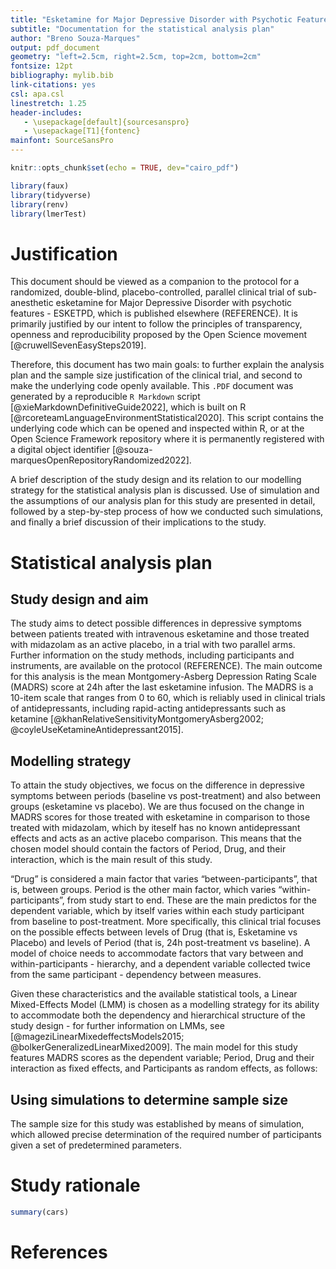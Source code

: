 ```yaml
---
title: "Esketamine for Major Depressive Disorder with Psychotic Features"
subtitle: "Documentation for the statistical analysis plan"
author: "Breno Souza-Marques"
output: pdf_document
geometry: "left=2.5cm, right=2.5cm, top=2cm, bottom=2cm"
fontsize: 12pt
bibliography: mylib.bib
link-citations: yes
csl: apa.csl
linestretch: 1.25
header-includes:
   - \usepackage[default]{sourcesanspro}
   - \usepackage[T1]{fontenc}
mainfont: SourceSansPro
---
```

```r
knitr::opts_chunk$set(echo = TRUE, dev="cairo_pdf")
```

```r
library(faux)
library(tidyverse)
library(renv)
library(lmerTest)
```
# Justification

This document should be viewed as a companion to the protocol for a randomized, double-blind, placebo-controlled, parallel clinical trial of sub-anesthetic esketamine for Major Depressive Disorder with psychotic features - ESKETPD, which is published elsewhere (REFERENCE). It is primarily justified by our intent to follow the principles of transparency, openness and reproducibility proposed by the Open Science movement [@cruwellSevenEasySteps2019].

Therefore, this document has two main goals: to further explain the analysis plan and the sample size justification of the clinical trial, and second to make the underlying code openly available. This `.PDF` document was generated by a reproducible `R Markdown` script [@xieMarkdownDefinitiveGuide2022], which is built on R [@rcoreteamLanguageEnvironmentStatistical2020]. This script contains the underlying code which can be opened and inspected within R, or at the Open Science Framework repository where it is permanently registered with a digital object identifier [@souza-marquesOpenRepositoryRandomized2022].

A brief description of the study design and its relation to our modelling strategy for the statistical analysis plan is discussed. Use of simulation and the assumptions of our analysis plan for this study are presented in detail, followed by a step-by-step process of how we conducted such simulations, and finally a brief discussion of their implications to the study.

# Statistical analysis plan

## Study design and aim

The study aims to detect possible differences in depressive symptoms between patients treated with intravenous esketamine and those treated with midazolam as an active placebo, in a trial with two parallel arms. Further information on the study methods, including participants and instruments, are available on the protocol (REFERENCE). The main outcome for this analysis is the mean Montgomery-Asberg Depression Rating Scale (MADRS) score at 24h after the last esketamine infusion. The MADRS is a 10-item scale that ranges from 0 to 60, which is reliably used in clinical trials of antidepressants, including rapid-acting antidepressants such as ketamine [@khanRelativeSensitivityMontgomeryAsberg2002; @coyleUseKetamineAntidepressant2015].

## Modelling strategy

To attain the study objectives, we focus on the difference in depressive symptoms between periods (baseline vs post-treatment) and also between groups (esketamine vs placebo). We are thus focused on the change in MADRS scores for those treated with esketamine in comparison to those treated with midazolam, which by iteself has no known antidepressant effects and acts as an active placebo comparison. This means that the chosen model should contain the factors of Period, Drug, and their interaction, which is the main result of this study.

"Drug" is considered a main factor that varies "between-participants", that is, between groups. Period is the other main factor, which varies "within-participants", from study start to end. These are the main predictos for the dependent variable, which by itself varies within each study participant from baseline to post-treatment. More specifically, this clinical trial focuses on the possible effects between levels of Drug (that is, Esketamine vs Placebo) and levels  of Period (that is, 24h post-treatment vs baseline). A model of choice needs to accommodate factors that vary between and within-participants - hierarchy, and a dependent variable collected twice from the same participant - dependency between measures.

Given these characteristics and the available statistical tools, a Linear Mixed-Effects Model (LMM) is chosen as a modelling strategy for its ability to accommodate both the dependency and hierarchical structure of the study design - for further information on LMMs, see [@mageziLinearMixedeffectsModels2015; @bolkerGeneralizedLinearMixed2009]. The main model for this study features MADRS scores as the dependent variable; Period, Drug and their interaction as fixed effects, and Participants as random effects, as follows:

## Using simulations to determine sample size

The sample size for this study was established by means of simulation, which allowed precise determination of the required number of participants given a set of predetermined parameters. 

# Study rationale







```r
summary(cars)
```

\newpage

# References